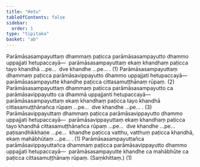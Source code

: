 ```yaml
---
title: "Hetu"
tableOfContents: false
sidebar:
  order: 1
type: "tipitaka"
basket: "ab"
---
```



<DynamicBreadcrumb />

<Division number="46">

<Paragraph number="2213">
Parāmāsasampayuttaṃ dhammaṃ paṭicca parāmāsasampayutto dhammo uppajjati hetupaccayā—  parāmāsasampayuttaṃ ekaṃ khandhaṃ paṭicca tayo khandhā …pe…  dve khandhe …pe… . (1)
</Paragraph>

<Paragraph number="2214">
Parāmāsasampayuttaṃ dhammaṃ paṭicca parāmāsavippayutto dhammo uppajjati hetupaccayā—  parāmāsasampayutte khandhe paṭicca cittasamuṭṭhānaṃ rūpaṃ. (2)
</Paragraph>

<Paragraph number="2215">
Parāmāsasampayuttaṃ dhammaṃ paṭicca parāmāsasampayutto ca parāmāsavippayutto ca dhammā uppajjanti hetupaccayā—  parāmāsasampayuttaṃ ekaṃ khandhaṃ paṭicca tayo khandhā cittasamuṭṭhānañca rūpaṃ …pe…  dve khandhe …pe… . (3)
</Paragraph>

</Division>
<Division number="47">

<Paragraph number="2216">
Parāmāsavippayuttaṃ dhammaṃ paṭicca parāmāsavippayutto dhammo uppajjati hetupaccayā—  parāmāsavippayuttaṃ ekaṃ khandhaṃ paṭicca tayo khandhā cittasamuṭṭhānañca rūpaṃ …pe…  dve khandhe …pe…  paṭisandhikkhaṇe …pe…  khandhe paṭicca vatthu, vatthuṃ paṭicca khandhā, ekaṃ mahābhūtaṃ …pe… . (1)
</Paragraph>

<Paragraph number="2217">
Parāmāsasampayuttañca parāmāsavippayuttañca dhammaṃ paṭicca parāmāsavippayutto dhammo uppajjati hetupaccayā—  parāmāsasampayutte khandhe ca mahābhūte ca paṭicca cittasamuṭṭhānaṃ rūpaṃ. (Saṃkhittaṃ.) (1)
</Paragraph>
</Division>